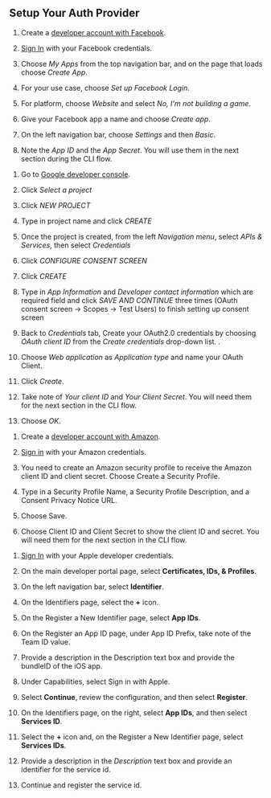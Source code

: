 ## Setup Your Auth Provider

<BlockSwitcher>
<Block name="Facebook Login">

1. Create a [developer account with Facebook](https://developers.facebook.com/docs/facebook-login).

2. [Sign In](https://developers.facebook.com/) with your Facebook credentials.

3. Choose *My Apps* from the top navigation bar, and on the page that loads choose *Create App*.
 

4. For your use case, choose *Set up Facebook Login*.
 

5. For platform, choose *Website* and select *No, I'm not building a game*.

6. Give your Facebook app a name and choose *Create app*.
 

7. On the left navigation bar, choose *Settings* and then *Basic*.
 

8. Note the *App ID* and the *App Secret*. You will use them in the next section during the CLI flow.

</Block>
<Block name="Google Sign-In">

1. Go to [Google developer console](https://console.developers.google.com).
2. Click *Select a project*
 

3. Click *NEW PROJECT*
 

4. Type in project name and click *CREATE*
 

5. Once the project is created, from the left *Navigation menu*, select *APIs & Services*, then select *Credentials*
 
6. Click *CONFIGURE CONSENT SCREEN*
 
7. Click *CREATE*
 
8. Type in *App Information* and *Developer contact information* which are required field and click *SAVE AND CONTINUE* three times (OAuth consent screen -> Scopes -> Test Users) to finish setting up consent screen
9. Back to *Credentials* tab, Create your OAuth2.0 credentials by choosing *OAuth client ID* from the *Create credentials* drop-down list.
 .
10. Choose *Web application* as *Application type* and name your OAuth Client.
11. Click *Create*.
12. Take note of *Your client ID* and *Your Client Secret*. You will need them for the next section in the CLI flow.
13. Choose *OK*.

</Block>
<Block name="Login with Amazon">

1. Create a [developer account with Amazon](https://developer.amazon.com/login-with-amazon).
2. [Sign in](https://developer.amazon.com/loginwithamazon/console/site/lwa/overview.html) with your Amazon credentials.
3. You need to create an Amazon security profile to receive the Amazon client ID and client secret. Choose Create a Security Profile.
 
4. Type in a Security Profile Name, a Security Profile Description, and a Consent Privacy Notice URL.
 
5. Choose Save.
6. Choose Client ID and Client Secret to show the client ID and secret. You will need them for the next section in the CLI flow.
 

</Block>

<Block name="Sign in with Apple">

1. [Sign In](https://developer.apple.com/account/) with your Apple developer credentials.
2. On the main developer portal page, select **Certificates, IDs, & Profiles**.
3. On the left navigation bar, select **Identifier**.
4. On the Identifiers page, select the **+** icon.
5. On the Register a New Identifier page, select **App IDs**.
6. On the Register an App ID page, under App ID Prefix, take note of the Team ID value.
7. Provide a description in the Description text box and provide the bundleID of the iOS app.
 
8. Under Capabilities, select Sign in with Apple.
9. Select **Continue**, review the configuration, and then select **Register**.
10. On the Identifiers page, on the right, select **App IDs**, and then select **Services ID**.
11. Select the **+** icon and, on the Register a New Identifier page, select **Services IDs**.
12. Provide a description in the *Description* text box and provide an identifier for the service id.
 
13. Continue and register the service id.

</Block>
</BlockSwitcher>
